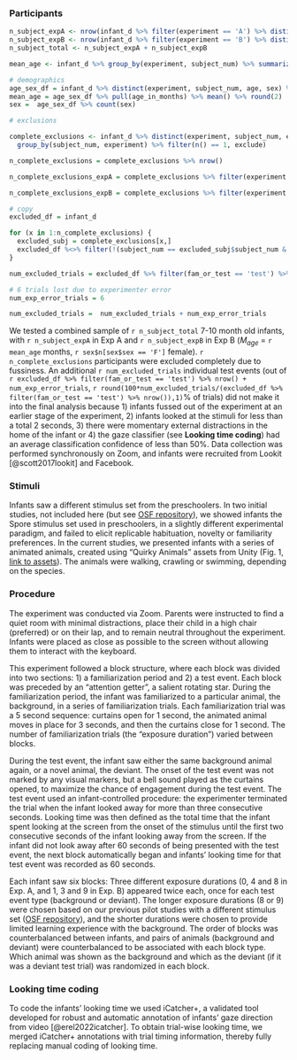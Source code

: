 

### Participants

```r



n_subject_expA <- nrow(infant_d %>% filter(experiment == 'A') %>% distinct(subject_num))
n_subject_expB <- nrow(infant_d %>% filter(experiment == 'B') %>% distinct(subject_num))
n_subject_total <- n_subject_expA + n_subject_expB

mean_age <- infant_d %>% group_by(experiment, subject_num) %>% summarize(age_in_months = mean(age)/30) %>% pull(age_in_months) %>% mean() %>% round(2)

# demographics
age_sex_df = infant_d %>% distinct(experiment, subject_num, age, sex) %>% mutate(age_in_months = age/30) 
mean_age = age_sex_df %>% pull(age_in_months) %>% mean() %>% round(2)
sex =  age_sex_df %>% count(sex)

# exclusions

complete_exclusions <- infant_d %>% distinct(experiment, subject_num, exclude) %>% 
  group_by(subject_num, experiment) %>% filter(n() == 1, exclude) 

n_complete_exclusions = complete_exclusions %>% nrow()

n_complete_exclusions_expA = complete_exclusions %>% filter(experiment == 'A') %>% nrow()

n_complete_exclusions_expB = complete_exclusions %>% filter(experiment == 'B') %>% nrow()

# copy
excluded_df = infant_d

for (x in 1:n_complete_exclusions) {
  excluded_subj = complete_exclusions[x,]
  excluded_df %<>% filter(!(subject_num == excluded_subj$subject_num & experiment == excluded_subj$experiment))
}

num_excluded_trials = excluded_df %>% filter(fam_or_test == 'test') %>% count(exclude) %>% filter(exclude) %>% pull(n)

# 6 trials lost due to experimenter error
num_exp_error_trials = 6

num_excluded_trials =  num_excluded_trials + num_exp_error_trials

```

We tested a combined sample of `r n_subject_total` 7-10 month old infants, with `r n_subject_expA` in Exp A and `r n_subject_expB` in Exp B ($M_{age}$ = `r mean_age` months, `r sex$n[sex$sex == 'F']` female). `r n_complete_exclusions` participants were excluded completely due to fussiness. An additional `r num_excluded_trials` individual test events (out of `r excluded_df %>% filter(fam_or_test == 'test') %>% nrow() + num_exp_error_trials`, `r round(100*num_excluded_trials/(excluded_df %>% filter(fam_or_test == 'test') %>% nrow()),1)`% of trials) did not make it into the final analysis because 1) infants fussed out of the experiment at an earlier stage of the experiment, 2) infants looked at the stimuli for less than a total 2 seconds, 3) there were momentary external distractions in the home of the infant or 4) the gaze classifier (see **Looking time coding**) had an average classification confidence of less than 50%. Data collection was performed synchronously on Zoom, and infants were recruited from Lookit [@scott2017lookit] and Facebook. 


### Stimuli

Infants saw a different stimulus set from the preschoolers. In two initial studies, not included here (but see [OSF repository](https://osf.io/b3xsk/?view_only=5beeb6ed27874ae3bfe586ee2b38381a)), we showed infants the Spore stimulus set used in preschoolers, in a slightly different experimental paradigm, and failed to elicit replicable habituation, novelty or familiarity preferences. In the current studies, we presented infants with a series of animated animals, created using "Quirky Animals" assets from Unity (Fig. 1, [link to assets](https://tinyurl.com/469xxrn7)). The animals were walking, crawling or swimming, depending on the species.

### Procedure

The experiment was conducted via Zoom. Parents were instructed to find a quiet room with minimal distractions, place their child in a high chair (preferred) or on their lap, and to remain neutral throughout the experiment. Infants were placed as close as possible to the screen without allowing them to interact with the keyboard.

This experiment followed a block structure, where each block was divided into two sections: 1) a familiarization period and 2) a test event. Each block was preceded by an "attention getter", a salient rotating star. During the familiarization period, the infant was familiarized to a particular animal, the background, in a series of familiarization trials. Each familiarization trial was a 5 second sequence: curtains open for 1 second, the animated animal moves in place for 3 seconds, and then the curtains close for 1 second. The number of familiarization trials (the “exposure duration”) varied between blocks. 

During the test event, the infant saw either the same background animal again, or a novel animal, the deviant. The onset of the test event was not marked by any visual markers, but a bell sound played as the curtains opened, to maximize the chance of engagement during the test event. The test event used an infant-controlled procedure: the experimenter terminated the trial when the infant looked away for more than three consecutive seconds. Looking time was then defined as the total time that the infant spent looking at the screen from the onset of the stimulus until the first two consecutive seconds of the infant looking away from the screen. If the infant did not look away after 60 seconds of being presented with the test event, the next block automatically began and infants’ looking time for that test event was recorded as 60 seconds.

Each infant saw six blocks: Three different exposure durations (0, 4 and 8 in Exp. A, and 1, 3 and 9 in Exp. B) appeared twice each, once for each test event type (background or deviant). The longer exposure durations (8 or 9) were chosen based on our previous pilot studies with a different stimulus set ([OSF repository](https://osf.io/b3xsk/?view_only=5beeb6ed27874ae3bfe586ee2b38381a)), and the shorter durations were chosen to provide limited learning experience with the background. The order of blocks was counterbalanced between infants, and pairs of animals (background and deviant) were counterbalanced to be associated with each block type. Which animal was shown as the background and which as the deviant (if it was a deviant test trial) was randomized in each block.


### Looking time coding
To code the infants’ looking time we used iCatcher+, a validated tool developed for robust and automatic annotation of infants’ gaze direction from video [@erel2022icatcher]. To obtain trial-wise looking time, we merged iCatcher+ annotations with trial timing information, thereby fully replacing manual coding of looking time. 